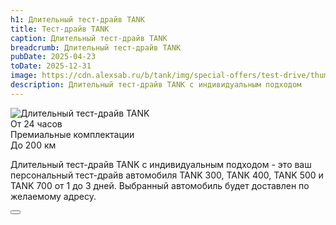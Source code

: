```yaml
---
h1: Длительный тест-драйв TANK
title: Тест-драйв TANK
caption: Длительный тест-драйв TANK
breadcrumb: Длительный тест-драйв TANK
pubDate: 2025-04-23
toDate: 2025-12-31
image: https://cdn.alexsab.ru/b/tank/img/special-offers/test-drive/thumb.webp
description: Длительный тест-драйв TANK с индивидуальным подходом
---
```



<picture>
	<source media="(min-width: 768px)" srcset="https://cdn.alexsab.ru/b/tank/img/special-offers/test-drive/1.webp" />
	<img src="https://cdn.alexsab.ru/b/tank/img/special-offers/test-drive/thumb.webp" class="mb-10 lg:mb-20 w-full" alt="Длительный тест-драйв TANK" />
</picture>

<div class="!mb-12 flex flex-col gap-4 md:grid md:grid-cols-3">
  <div class="p-4 bg-gray-100 rounded text-center text-xl"><Icon name="mdi:clock-time-eight-outline" class="inline-block text-accent-500" /> От 24 часов</div>
  <div class="p-4 bg-gray-100 rounded text-center text-xl"><Icon name="mdi:seal" class="inline-block text-accent-500" /> Премиальные комплектации</div>
  <div class="p-4 bg-gray-100 rounded text-center text-xl"><Icon name="mdi:highway" class="inline-block text-accent-500" /> До 200 км</div>
</div>

<p class="text-center">Длительный тест-драйв TANK с индивидуальным подходом - это ваш персональный тест-драйв автомобиля TANK 300, TANK 400, TANK 500 и TANK 700 от 1 до 3 дней. Выбранный автомобиль будет доставлен по желаемому адресу.</p>

<div class="text-center mt-12">
  <Button 
    classes="popup-link inline-block !px-4 xl:!px-8 !py-2 xl:!py-3 !text-white !no-underline" 
    url="#common-modal" 
    title="Записаться на тест-драйв"
    dataTitle="Длительный тест-драйв TANK"
    dataFormName="Длительный тест-драйв TANK"
  />
</div>
